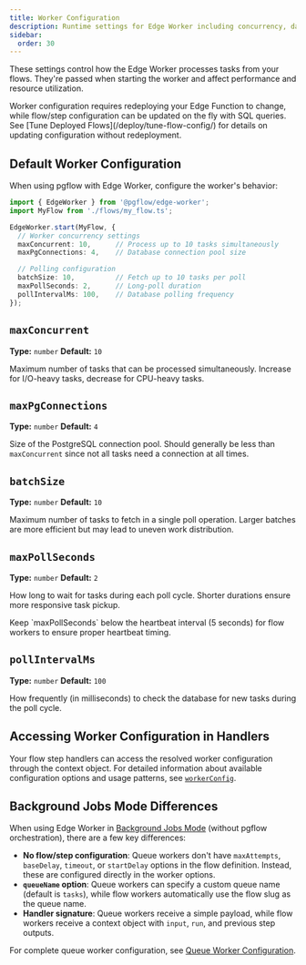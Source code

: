 ```yaml
---
title: Worker Configuration
description: Runtime settings for Edge Worker including concurrency, database connections, and polling behavior.
sidebar:
  order: 30
---
```



These settings control how the Edge Worker processes tasks from your flows. They're passed when starting the worker and affect performance and resource utilization.

<Aside type="note">
Worker configuration requires redeploying your Edge Function to change, while flow/step configuration can be updated on the fly with SQL queries. See [Tune Deployed Flows](/deploy/tune-flow-config/) for details on updating configuration without redeployment.
</Aside>

## Default Worker Configuration

When using pgflow with Edge Worker, configure the worker's behavior:

```typescript
import { EdgeWorker } from '@pgflow/edge-worker';
import MyFlow from './flows/my_flow.ts';

EdgeWorker.start(MyFlow, {
  // Worker concurrency settings
  maxConcurrent: 10,      // Process up to 10 tasks simultaneously
  maxPgConnections: 4,    // Database connection pool size

  // Polling configuration
  batchSize: 10,          // Fetch up to 10 tasks per poll
  maxPollSeconds: 2,      // Long-poll duration
  pollIntervalMs: 100,    // Database polling frequency
});
```

## `maxConcurrent`
**Type:** `number`
**Default:** `10`

Maximum number of tasks that can be processed simultaneously. Increase for I/O-heavy tasks, decrease for CPU-heavy tasks.

## `maxPgConnections`
**Type:** `number`
**Default:** `4`

Size of the PostgreSQL connection pool. Should generally be less than `maxConcurrent` since not all tasks need a connection at all times.

## `batchSize`
**Type:** `number`
**Default:** `10`

Maximum number of tasks to fetch in a single poll operation. Larger batches are more efficient but may lead to uneven work distribution.

## `maxPollSeconds`
**Type:** `number`
**Default:** `2`

How long to wait for tasks during each poll cycle. Shorter durations ensure more responsive task pickup.

<Aside type="caution">
Keep `maxPollSeconds` below the heartbeat interval (5 seconds) for flow workers to ensure proper heartbeat timing.
</Aside>

## `pollIntervalMs`
**Type:** `number`
**Default:** `100`

How frequently (in milliseconds) to check the database for new tasks during the poll cycle.

## Accessing Worker Configuration in Handlers

Your flow step handlers can access the resolved worker configuration through the context object. For detailed information about available configuration options and usage patterns, see [`workerConfig`](/reference/context/#workerconfig).

## Background Jobs Mode Differences

When using Edge Worker in [Background Jobs Mode](/get-started/faq/#what-are-the-two-edge-worker-modes) (without pgflow orchestration), there are a few key differences:

- **No flow/step configuration**: Queue workers don't have `maxAttempts`, `baseDelay`, `timeout`, or `startDelay` options in the flow definition. Instead, these are configured directly in the worker options.
- **`queueName` option**: Queue workers can specify a custom queue name (default is `tasks`), while flow workers automatically use the flow slug as the queue name.
- **Handler signature**: Queue workers receive a simple payload, while flow workers receive a context object with `input`, `run`, and previous step outputs.

For complete queue worker configuration, see [Queue Worker Configuration](/reference/queue-worker/configuration/).
